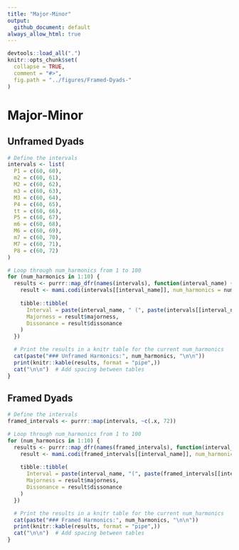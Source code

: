 ```yaml
---
title: "Major-Minor"
output:
  github_document: default
always_allow_html: true
---
```

```r
devtools::load_all(".")
knitr::opts_chunk$set(
  collapse = TRUE,
  comment = "#>",
  fig.path = "../figures/Framed-Dyads-"
)
```

# Major-Minor

## Unframed Dyads

```r
# Define the intervals
intervals <- list(
  P1 = c(60, 60),
  m2 = c(60, 61),
  M2 = c(60, 62),
  m3 = c(60, 63),
  M3 = c(60, 64),
  P4 = c(60, 65),
  tt = c(60, 66),
  P5 = c(60, 67),
  m6 = c(60, 68),
  M6 = c(60, 69),
  m7 = c(60, 70),
  M7 = c(60, 71),
  P8 = c(60, 72)
)

# Loop through num_harmonics from 1 to 100
for (num_harmonics in 1:10) {
  results <- purrr::map_dfr(names(intervals), function(interval_name) {
    result <- mami.codi(intervals[[interval_name]], num_harmonics = num_harmonics)
    
    tibble::tibble(
      Interval = paste(interval_name, " (", paste(intervals[[interval_name]], collapse = ", "), ")", sep = ""),
      Majorness = result$majorness,
      Dissonance = result$dissonance
    )
  })

  # Print the results in a knitr table for the current num_harmonics
  cat(paste("### Unframed Harmonics:", num_harmonics, "\n\n"))
  print(knitr::kable(results, format = "pipe",))
  cat("\n\n")  # Add spacing between tables
}
```

## Framed Dyads

```r
# Define the intervals
framed_intervals <- purrr::map(intervals, ~c(.x, 72))

# Loop through num_harmonics from 1 to 100
for (num_harmonics in 1:10) {
  results <- purrr::map_dfr(names(framed_intervals), function(interval_name) {
    result <- mami.codi(framed_intervals[[interval_name]], num_harmonics = num_harmonics)
    
    tibble::tibble(
      Interval = paste(interval_name, "(", paste(framed_intervals[[interval_name]], collapse = ", "), ")", sep = ""),
      Majorness = result$majorness,
      Dissonance = result$dissonance
    )
  })

  # Print the results in a knitr table for the current num_harmonics
  cat(paste("### Framed Harmonics:", num_harmonics, "\n\n"))
  print(knitr::kable(results, format = "pipe",))
  cat("\n\n")  # Add spacing between tables
}
```

